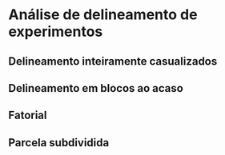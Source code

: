 # Análise de delineamento de experimentos {#ade}  

## Delineamento inteiramente casualizados     

## Delineamento em blocos ao acaso

## Fatorial     

## Parcela subdividida


   
   